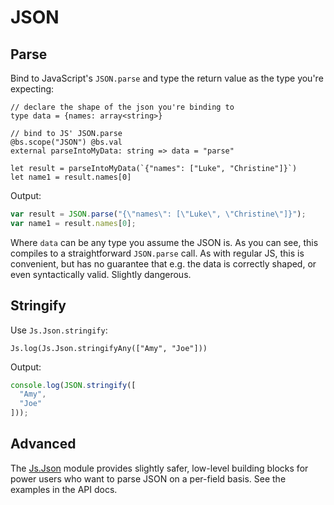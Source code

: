 # JSON

## Parse

Bind to JavaScript's `JSON.parse` and type the return value as the type you're expecting:

```res
// declare the shape of the json you're binding to
type data = {names: array<string>}

// bind to JS' JSON.parse
@bs.scope("JSON") @bs.val
external parseIntoMyData: string => data = "parse"

let result = parseIntoMyData(`{"names": ["Luke", "Christine"]}`)
let name1 = result.names[0]
```

Output:

```js
var result = JSON.parse("{\"names\": [\"Luke\", \"Christine\"]}");
var name1 = result.names[0];
```

Where `data` can be any type you assume the JSON is. As you can see, this compiles to a straightforward `JSON.parse` call. As with regular JS, this is convenient, but has no guarantee that e.g. the data is correctly shaped, or even syntactically valid. Slightly dangerous.

## Stringify

Use `Js.Json.stringify`:

```res
Js.log(Js.Json.stringifyAny(["Amy", "Joe"]))
```

Output:

```js
console.log(JSON.stringify([
  "Amy",
  "Joe"
]));
```

## Advanced

The [Js.Json](/apis/javascript/latest/js/json) module provides slightly safer, low-level building blocks for power users who want to parse JSON on a per-field basis. See the examples in the API docs.
